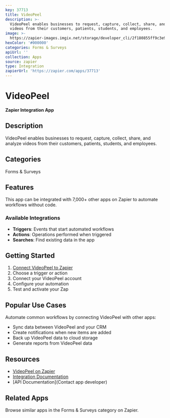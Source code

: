 ```yaml
---
key: 37713
title: VideoPeel
description: >-
  VideoPeel enables businesses to request, capture, collect, share, and analyze
  videos from their customers, patients, students, and employees.
image: >-
  https://zapier-images.imgix.net/storage/developer_cli/2f180855ff9c3e9c9bb208ecf576c04e.png?auto=format%2Ccompress&ixlib=python-3.0.0&q=50
hexColor: '#000000'
categories: Forms & Surveys
apiUrl: ''
collection: Apps
source: zapier
type: Integration
zapierUrl: 'https://zapier.com/apps/37713'
---
```

# VideoPeel

**Zapier Integration App**

## Description

VideoPeel enables businesses to request, capture, collect, share, and analyze videos from their customers, patients, students, and employees.

## Categories

Forms & Surveys

## Features

This app can be integrated with 7,000+ other apps on Zapier to automate workflows without code.

### Available Integrations

- **Triggers**: Events that start automated workflows
- **Actions**: Operations performed when triggered
- **Searches**: Find existing data in the app

## Getting Started

1. [Connect VideoPeel to Zapier](https://zapier.com/apps/37713)
2. Choose a trigger or action
3. Connect your VideoPeel account
4. Configure your automation
5. Test and activate your Zap

## Popular Use Cases

Automate common workflows by connecting VideoPeel with other apps:

- Sync data between VideoPeel and your CRM
- Create notifications when new items are added
- Back up VideoPeel data to cloud storage
- Generate reports from VideoPeel data

## Resources

- [VideoPeel on Zapier](https://zapier.com/apps/37713)
- [Integration Documentation](https://zapier.com/apps/37713/integrations)
- [API Documentation](Contact app developer)

## Related Apps

Browse similar apps in the Forms & Surveys category on Zapier.
